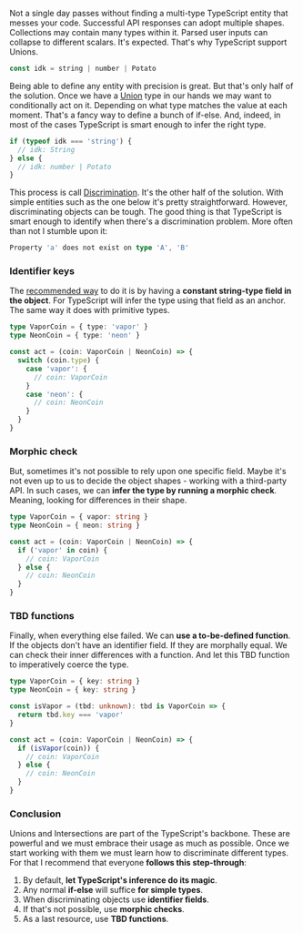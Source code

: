 
Not a single day passes without finding a multi-type TypeScript entity that messes your code. Successful API responses can adopt multiple shapes. Collections may contain many types within it. Parsed user inputs can collapse to different scalars. It's expected. That's why TypeScript support Unions.

```ts
const idk = string | number | Potato
```

Being able to define any entity with precision is great. But that's only half of the solution. Once we have a [Union](https://www.typescriptlang.org/docs/handbook/unions-and-intersections.html) type in our hands we may want to conditionally act on it. Depending on what type matches the value at each moment. That's a fancy way to define a bunch of if-else. And, indeed, in most of the cases TypeScript is smart enough to infer the right type.

```ts
if (typeof idk === 'string') {
  // idk: String
} else {
  // idk: number | Potato
}
```

This process is call [Discrimination](https://www.typescriptlang.org/docs/handbook/unions-and-intersections.html#discriminating-unions). It's the other half of the solution. With simple entities such as the one below it's pretty straightforward. However, discriminating objects can be tough.
The good thing is that TypeScript is smart enough to identify when there's a discrimination problem. More often than not I stumble upon it:

```ts
Property 'a' does not exist on type 'A', 'B'
```

### Identifier keys

The [recommended way](https://github.com/Microsoft/TypeScript/pull/9163) to do it is by having a **constant string-type field in the object**. For TypeScript will infer the type using that field as an anchor. The same way it does with primitive types.

```ts
type VaporCoin = { type: 'vapor' }
type NeonCoin = { type: 'neon' }

const act = (coin: VaporCoin | NeonCoin) => {
  switch (coin.type) {
    case 'vapor': {
      // coin: VaporCoin
    }
    case 'neon': {
      // coin: NeonCoin
    }
  }
}
```

### Morphic check

But, sometimes it's not possible to rely upon one specific field. Maybe it's not even up to us to decide the object shapes - working with a third-party API. In such cases, we can **infer the type by running a morphic check**. Meaning, looking for differences in their shape.

```ts
type VaporCoin = { vapor: string }
type NeonCoin = { neon: string }

const act = (coin: VaporCoin | NeonCoin) => {
  if ('vapor' in coin) {
    // coin: VaporCoin
  } else {
    // coin: NeonCoin
  }
}
```

### TBD functions

Finally, when everything else failed. We can **use a to-be-defined function**. If the objects don't have an identifier field. If they are morphally equal. We can check their inner differences with a function. And let this TBD function to imperatively coerce the type.

```ts
type VaporCoin = { key: string }
type NeonCoin = { key: string }

const isVapor = (tbd: unknown): tbd is VaporCoin => {
  return tbd.key === 'vapor'
}

const act = (coin: VaporCoin | NeonCoin) => {
  if (isVapor(coin)) {
    // coin: VaporCoin
  } else {
    // coin: NeonCoin
  }
}
```

### Conclusion

Unions and Intersections are part of the TypeScript's backbone. These are powerful and we must embrace their usage as much as possible. Once we start working with them we must learn how to discriminate different types. For that I recommend that everyone **follows this step-through**:

1. By default, **let TypeScript's inference do its magic**.
2. Any normal **if-else** will suffice **for simple types**.
3. When discriminating objects use **identifier fields**.
4. If that's not possible, use **morphic checks**.
5. As a last resource, use **TBD functions**.

